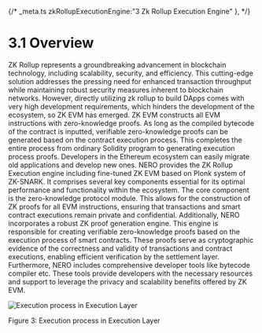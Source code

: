 {/* _meta.ts
  zkRollupExecutionEngine:"3 Zk Rollup Execution Engine"
  },
*/}
# 3.1 Overview

ZK Rollup represents a groundbreaking advancement in blockchain technology, including scalability, security, and efficiency. This cutting-edge solution addresses the pressing need for enhanced transaction throughput while maintaining robust security measures inherent to blockchain networks.
However, directly utilizing zk rollup to build DApps comes with very high development requirements, which hinders the development of the ecosystem, so ZK EVM has emerged. ZK EVM constructs all EVM instructions with zero-knowledge proofs. As long as the compiled bytecode of the contract is inputted, verifiable zero-knowledge proofs can be generated based on the contract execution process. This completes the entire process from ordinary Solidity program to generating execution process proofs. Developers in the Ethereum ecosystem can easily migrate old applications and develop new ones.
NERO provides the ZK Rollup Execution engine including fine-tuned ZK EVM based on Plonk system of ZK-SNARK. It comprises several key components essential for its optimal performance and functionality within the ecosystem. The core component is the zero-knowledge protocol module. This allows for the construction of ZK proofs for all EVM instructions, ensuring that transactions and smart contract executions remain private and confidential. Additionally, NERO incorporates a robust ZK proof generation engine. This engine is responsible for creating verifiable zero-knowledge proofs based on the execution process of smart contracts. These proofs serve as cryptographic evidence of the correctness and validity of transactions and contract executions, enabling efficient verification by the settlement layer. Furthermore, NERO includes comprehensive developer tools like bytecode compiler etc. These tools provide developers with the necessary resources and support to leverage the privacy and scalability benefits offered by ZK EVM.
<div style={{ height: '2rem' }} />
<div style={{ textAlign: 'center' }}>
  <img src="/assets/learn/figure3.png" alt="Execution process in Execution Layer" />
  <p style={{ fontStyle: 'italic' }}>Figure 3: Execution process in Execution Layer</p>
</div>